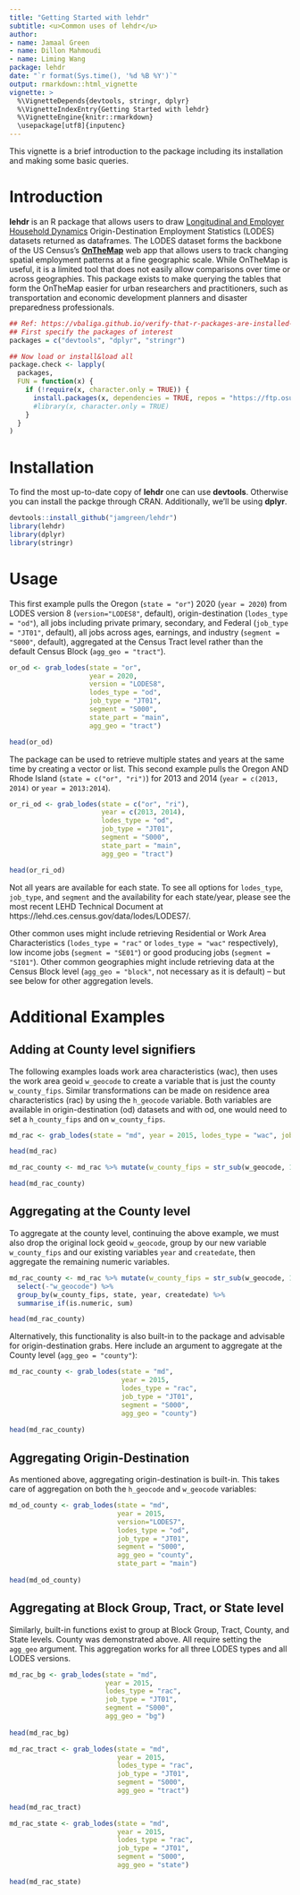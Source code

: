 ```yaml
---
title: "Getting Started with lehdr"
subtitle: <u>Common uses of lehdr</u>
author:
- name: Jamaal Green
- name: Dillon Mahmoudi
- name: Liming Wang
package: lehdr
date: "`r format(Sys.time(), '%d %B %Y')`"
output: rmarkdown::html_vignette
vignette: >
  %\VignetteDepends{devtools, stringr, dplyr}
  %\VignetteIndexEntry{Getting Started with lehdr}
  %\VignetteEngine{knitr::rmarkdown}
  \usepackage[utf8]{inputenc}
---
```


This vignette is a brief introduction to the package including its installation and making some basic queries. 

# Introduction

**lehdr** is an R package that allows users to draw [Longitudinal and Employer Household Dynamics](https://lehd.ces.census.gov/data/#lodes) Origin-Destination Employment Statistics (LODES) datasets returned as dataframes. The LODES dataset forms the backbone of the US Census's [**OnTheMap**](https://OnTheMap.ces.census.gov/) web app that allows users to track changing spatial employment patterns at a fine geographic scale. While OnTheMap is useful, it is a limited tool that does not easily allow comparisons over time or across geographies. This package exists to make querying the tables that form the OnTheMap easier for urban researchers and practitioners, such as transportation and economic development planners and disaster preparedness professionals.

```r
## Ref: https://vbaliga.github.io/verify-that-r-packages-are-installed-and-loaded/
## First specify the packages of interest
packages = c("devtools", "dplyr", "stringr")

## Now load or install&load all
package.check <- lapply(
  packages,
  FUN = function(x) {
    if (!require(x, character.only = TRUE)) {
      install.packages(x, dependencies = TRUE, repos = "https://ftp.osuosl.org/pub/cran/")
      #library(x, character.only = TRUE)
    }
  }
)
```

# Installation

To find the most up-to-date copy of **lehdr** one can use **devtools**. Otherwise you can install the packge through CRAN. Additionally, we'll be using **dplyr**.

```r
devtools::install_github("jamgreen/lehdr")
library(lehdr)
library(dplyr)
library(stringr)
```

# Usage
This first example pulls the Oregon (`state = "or"`) 2020 (`year = 2020`) from LODES version 8 (`version="LODES8"`, default), origin-destination (`lodes_type = "od"`), all jobs including private primary, secondary, and Federal (`job_type = "JT01"`, default), all jobs across ages, earnings, and industry (`segment = "S000"`, default), aggregated at the Census Tract level rather than the default Census Block (`agg_geo = "tract"`).

```r
or_od <- grab_lodes(state = "or", 
                    year = 2020, 
                    version = "LODES8", 
                    lodes_type = "od", 
                    job_type = "JT01",
                    segment = "S000", 
                    state_part = "main", 
                    agg_geo = "tract")

head(or_od)
```

The package can be used to retrieve multiple states and years at the same time by creating a vector or list. This second example pulls the Oregon AND Rhode Island (`state = c("or", "ri")`) for 2013 and 2014 (`year = c(2013, 2014)` or `year = 2013:2014`).

```r
or_ri_od <- grab_lodes(state = c("or", "ri"), 
                       year = c(2013, 2014), 
                       lodes_type = "od", 
                       job_type = "JT01",
                       segment = "S000", 
                       state_part = "main", 
                       agg_geo = "tract")     

head(or_ri_od)
```
Not all years are available for each state. To see all options for `lodes_type`, `job_type`, and `segment` and the availability for each state/year, please see the most recent LEHD Technical Document at https://lehd.ces.census.gov/data/lodes/LODES7/.

Other common uses might include retrieving Residential or Work Area Characteristics (`lodes_type = "rac"` or `lodes_type = "wac"` respectively), low income jobs (`segment = "SE01"`) or good producing jobs (`segment = "SI01"`). Other common geographies might include retrieving data at the Census Block level (`agg_geo = "block"`, not necessary as it is default) -- but see below for other aggregation levels.

# Additional Examples
## Adding at County level signifiers
The following examples loads work area characteristics (wac), then uses the work area geoid `w_geocode` to create a variable that is just the county `w_county_fips`. Similar transformations can be made on residence area characteristics (rac) by using the `h_geocode` variable. Both variables are available in origin-destination (od) datasets and with od, one would need to set a `h_county_fips` and on `w_county_fips`.

```r
md_rac <- grab_lodes(state = "md", year = 2015, lodes_type = "wac", job_type = "JT01", segment = "S000")

head(md_rac)

md_rac_county <- md_rac %>% mutate(w_county_fips = str_sub(w_geocode, 1, 5))

head(md_rac_county)
```

## Aggregating at the County level
To aggregate at the county level, continuing the above example, we must also drop the original lock geoid `w_geocode`, group by our new variable `w_county_fips` and our existing variables `year` and `createdate`, then aggregate the remaining numeric variables.

```r
md_rac_county <- md_rac %>% mutate(w_county_fips = str_sub(w_geocode, 1, 5)) %>% 
  select(-"w_geocode") %>%
  group_by(w_county_fips, state, year, createdate) %>% 
  summarise_if(is.numeric, sum)

head(md_rac_county)
```

Alternatively, this functionality is also built-in to the package and advisable for origin-destination grabs. Here include an argument to aggregate at the County level (`agg_geo = "county"`):

```r
md_rac_county <- grab_lodes(state = "md", 
                            year = 2015, 
                            lodes_type = "rac", 
                            job_type = "JT01",
                            segment = "S000", 
                            agg_geo = "county")
           
head(md_rac_county)
```

## Aggregating Origin-Destination 
As mentioned above, aggregating origin-destination is built-in. This takes care of aggregation on both the `h_geocode` and `w_geocode` variables:

```r
md_od_county <- grab_lodes(state = "md", 
                           year = 2015, 
                           version="LODES7", 
                           lodes_type = "od", 
                           job_type = "JT01",
                           segment = "S000", 
                           agg_geo = "county", 
                           state_part = "main")
           
head(md_od_county)
```

## Aggregating at Block Group, Tract, or State level
Similarly, built-in functions exist to group at Block Group, Tract, County, and State levels. County was demonstrated above. All require setting the `agg_geo` argument. This aggregation works for all three LODES types and all LODES versions.

```r
md_rac_bg <- grab_lodes(state = "md", 
                        year = 2015, 
                        lodes_type = "rac", 
                        job_type = "JT01",
                        segment = "S000", 
                        agg_geo = "bg")
           
head(md_rac_bg)

md_rac_tract <- grab_lodes(state = "md", 
                           year = 2015, 
                           lodes_type = "rac", 
                           job_type = "JT01",
                           segment = "S000", 
                           agg_geo = "tract")
           
head(md_rac_tract)

md_rac_state <- grab_lodes(state = "md", 
                           year = 2015, 
                           lodes_type = "rac", 
                           job_type = "JT01",
                           segment = "S000", 
                           agg_geo = "state")
           
head(md_rac_state)
```

